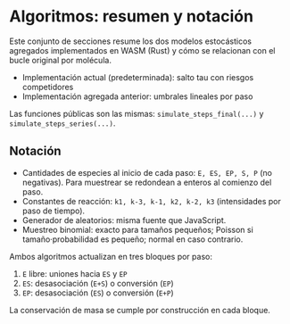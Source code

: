 # Algoritmos: resumen y notación

Este conjunto de secciones resume los dos modelos estocásticos agregados implementados en WASM (Rust) y cómo se relacionan con el bucle original por molécula.

- Implementación actual (predeterminada): salto tau con riesgos competidores
- Implementación agregada anterior: umbrales lineales por paso

Las funciones públicas son las mismas: `simulate_steps_final(...)` y `simulate_steps_series(...)`.

## Notación

- Cantidades de especies al inicio de cada paso: `E, ES, EP, S, P` (no negativas). Para muestrear se redondean a enteros al comienzo del paso.
- Constantes de reacción: `k1, k-3, k-1, k2, k-2, k3` (intensidades por paso de tiempo).
- Generador de aleatorios: misma fuente que JavaScript.
- Muestreo binomial: exacto para tamaños pequeños; Poisson si tamaño·probabilidad es pequeño; normal en caso contrario.

Ambos algoritmos actualizan en tres bloques por paso:

1. `E` libre: uniones hacia `ES` y `EP`
2. `ES`: desasociación (`E+S`) o conversión (`EP`)
3. `EP`: desasociación (`ES`) o conversión (`E+P`)

La conservación de masa se cumple por construcción en cada bloque.
